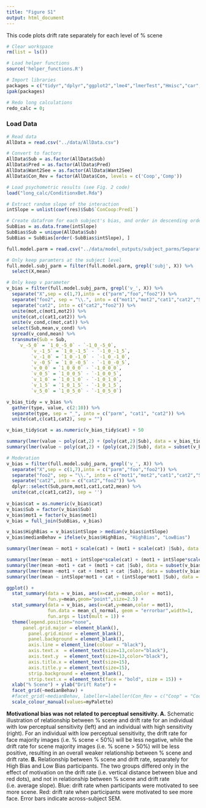 ```yaml
---
title: "Figure S1"
output: html_document
---
```


This code plots drift rate separately for each level of % scene


```r
# Clear workspace
rm(list = ls())

# Load helper functions
source('helper_functions.R')

# Import libraries
packages = c("tidyr","dplyr","ggplot2","lme4","lmerTest","Hmisc","car","lmtest","Rarity","cowplot")
ipak(packages)

# Redo long calculations
redo_calc = 0;
```

### Load Data
```r
# Read data
AllData = read.csv("../data/AllData.csv")

# Convert to factors
AllData$Sub = as.factor(AllData$Sub)
AllData$Pred = as.factor(AllData$Pred)
AllData$Want2See = as.factor(AllData$Want2See)
AllData$Con_Rev = factor(AllData$Con, levels = c('Coop','Comp'))

# Load psychometric results (see Fig. 2 code)
load("long_calc/ConditionxBet.Rda")

# Extract random slope of the interaction
intSlope = unlist(coef(res)$Sub$`ConCoop:Pred1`)

# Create datafrom for each subject's bias, and order in descending order
SubBias = as.data.frame(intSlope)
SubBias$Sub = unique(AllData$Sub)
SubBias = SubBias[order(-SubBias$intSlope), ]
```


```r
full.model.parm = read.csv("../data/model_outputs/subject_parms/SeparateDriftRate_parms.csv")

# Only keep paramters at the subject level 
full.model.subj_parm = filter(full.model.parm, grepl('subj', X)) %>% 
  select(X,mean)

# Only keep v parameter 
v_bias = filter(full.model.subj_parm, grepl('v_', X)) %>%
  separate("X",sep = c(1,7),into = c("parm","foo","foo2")) %>%
  separate("foo2", sep = "\\.", into = c("mot1","mot2","cat1","cat2","Sub")) %>%
  separate("cat2", into = c("cat2","foo2")) %>%
  unite(mot,c(mot1,mot2)) %>%
  unite(cat,c(cat1,cat2)) %>%
  unite(v_cond,c(mot,cat)) %>%
  select(Sub,mean,v_cond) %>%
  spread(v_cond,mean) %>%
  transmute(Sub = Sub,
    `v_-5_0` = `1_0_-5_0` - `-1_0_-5_0`,
         `v_-1_5` = `1_0_-1_5` - `-1_0_-1_5`,
         `v_-1_0` = `1_0_-1_0` - `-1_0_-1_0`,
         `v_-0_5` = `1_0_-0_5` - `-1_0_-0_5`,
         `v_0_0` = `1_0_0_0` - `-1_0_0_0`,
         `v_0_5` = `1_0_0_5` - `-1_0_0_5`,
         `v_1_0` = `1_0_1_0` - `-1_0_1_0`,
         `v_1_5` = `1_0_1_5` - `-1_0_1_5`,
         `v_5_0` = `1_0_5_0` - `-1_0_5_0`)

v_bias_tidy = v_bias %>%
  gather(type, value, c(2:10)) %>%
  separate(type, sep = "_", into = c("parm", "cat1", "cat2")) %>%
  unite(cat,c(cat1,cat2), sep = "")

v_bias_tidy$cat = as.numeric(v_bias_tidy$cat) + 50

summary(lmer(value ~ poly(cat,2) + (poly(cat,2)|Sub), data = v_bias_tidy))
summary(lmer(value ~ poly(cat,2) + (poly(cat,2)|Sub), data = subset(v_bias_tidy, (cat > 10) & (cat < 90))))

```

```r
# Moderation
v_bias = filter(full.model.subj_parm, grepl('v_', X)) %>%
  separate("X",sep = c(1,7),into = c("parm","foo","foo2")) %>%
  separate("foo2", sep = "\\.", into = c("mot1","mot2","cat1","cat2","Sub")) %>%
  separate("cat2", into = c("cat2","foo2")) %>%
  dplyr::select(Sub,parm,mot1,cat1,cat2,mean) %>%
  unite(cat,c(cat1,cat2), sep = '')
  
v_bias$cat = as.numeric(v_bias$cat)
v_bias$Sub = factor(v_bias$Sub)
v_bias$mot1 = factor(v_bias$mot1)
v_bias = full_join(SubBias, v_bias)

v_bias$HighBias = v_bias$intSlope > median(v_bias$intSlope)
v_bias$medianBehav = ifelse(v_bias$HighBias, "HighBias", "LowBias")

summary(lmer(mean ~ mot1 + scale(cat) + (mot1 + scale(cat) |Sub), data = v_bias))

summary(lmer(mean ~ mot1 + intSlope*scale(cat) + (mot1 + intSlope*scale(cat) |Sub), data = v_bias))
summary(lmer(mean ~mot1 + cat + (mot1 + cat |Sub), data = subset(v_bias, medianBehav == "HighBias")))
summary(lmer(mean ~mot1 + cat + (mot1 + cat |Sub), data = subset(v_bias, medianBehav == "LowBias")))
summary(lmer(mean ~ intSlope*mot1 + cat + (intSlope*mot1 |Sub), data = v_bias))

ggplot() +
  stat_summary(data = v_bias, aes(x=cat,y=mean,color = mot1),
               fun.y=mean,geom="point",size=2.5) +
  stat_summary(data = v_bias, aes(x=cat,y=mean,color = mot1),
               fun.data = mean_cl_normal, geom = "errorbar",width=1,
               fun.args = list(mult = 1)) + 
  theme(legend.position="none",
      panel.grid.major = element_blank(), 
        panel.grid.minor = element_blank(),
        panel.background = element_blank(), 
        axis.line = element_line(colour = "black"),
        axis.text.x  = element_text(size=13,color="black"),
        axis.text.y  = element_text(size=13,color="black"),
        axis.title.x = element_text(size=15),
        axis.title.y = element_text(size=15),
        strip.background = element_blank(),
        strip.text.x = element_text(face = "bold", size = 15)) +
  xlab("% Scene") + ylab("Drift Rate") +
  facet_grid(~medianBehav) + 
  #facet_grid(~medianBehav, labeller=labeller(Con_Rev = c("Coop" = "Cooperation","Comp" = "Competition"))) +
  scale_colour_manual(values=myPalette)

```

**Motivational bias was not related to perceptual sensitivity. A.** Schematic illustration of relationship between % scene and drift rate for an individual with low perceptual sensitivity (left) and an individual with high sensitivity (right). For an individual with low perceptual sensitivity, the drift rate for face majority images (i.e. % scene < 50%) will be less negative, while the drift rate for scene majority images (i.e. % scene > 50%) will be less positive, resulting in an overall weaker relationship between % scene and drift rate. **B.** Relationship between % scene and drift rate, separately for High Bias and Low Bias participants. The two groups differed only in the effect of motivation on the drift rate (i.e. vertical distance between blue and red dots), and not in relationship between % scene and drift rate (i.e. average slope). Blue: drift rate when participants were motivated to see more scene. Red: drift rate when participants were motivated to see more face. Error bars indicate across-subject SEM.
